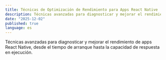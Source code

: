 ```yaml
---
title: Técnicas de Optimización de Rendimiento para Apps React Native
description: Técnicas avanzadas para diagnosticar y mejorar el rendimiento de apps React Native, desde el tiempo de arranque hasta la capacidad de respuesta en ejecución.
date: "2025-12-02"
published: true
language: es
---
```


Técnicas avanzadas para diagnosticar y mejorar el rendimiento de apps React Native, desde el tiempo de arranque hasta la capacidad de respuesta en ejecución.


